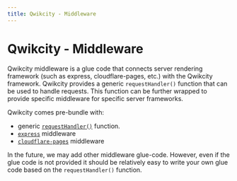 ```yaml
---
title: Qwikcity - Middleware
---
```


# Qwikcity - Middleware

Qwikcity middleware is a glue code that connects server rendering framework (such as express, cloudflare-pages, etc.) with the Qwikcity framework. Qwikcity provides a generic `requestHandler()` function that can be used to handle requests. This function can be further wrapped to provide specific middleware for specific server frameworks. 

Qwikcity comes pre-bundle with:
- generic [`requestHandler()`](https://github.com/BuilderIO/qwik/blob/main/packages/qwik-city/middleware/request-handler/) function.
- [`express`](https://github.com/BuilderIO/qwik/tree/main/packages/qwik-city/middleware/express) middleware
- [`cloudflare-pages`](https://github.com/BuilderIO/qwik/tree/main/packages/qwik-city/middleware/cloudflare-pages) middleware

In the future, we may add other middleware glue-code. However, even if the glue code is not provided it should be relatively easy to write your own glue code based on the `requestHandler()` function.
